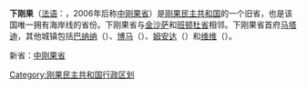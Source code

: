 {{Infobox DRCongo Province
|native_name         = Province du Bas-Congo
|common_name         = Bas-Congo
|capital             = [[马塔迪|马塔迪]]
|largest_city        = [[马塔迪|马塔迪]]
|national_language   = [[刚果语|刚果语]]
|population_density  =  52.57
|population_estimate = 2.835.000
|governor            = Simon Mbaki Batshia
|image_map           = Democratic Republic of the Congo (26 provinces) - Bas-Congo.svg
|pop_year            = 1998年
|area                = 53.920
|area_scale          = 10
}}
'''下刚果'''（[[法语|法语]]：'''{{lang|fr|Bas-Congo}}'''，2006年后称[[中刚果省|中刚果省]]）是[[刚果民主共和国|刚果民主共和国]]的一个旧省，也是该国唯一拥有海岸线的省份。下刚果省与[[金沙萨|金沙萨]]和[[班顿杜省|班顿杜省]]相邻。下刚果省首府[[马塔迪|马塔迪]]，其他城镇包括[[巴纳纳|巴纳纳]]（{{lang|fr|Banana}}）、[[博马|博马]]（{{lang|fr|Boma}}）、[[姆安达|姆安达]]（{{lang|fr|Muanda}}）和[[维维|维维]]（{{lang|fr|Vivi}}）。

新省：[[中刚果省|中刚果省]]

{{DRCongo-geo-stub}}
{{RDC}}

[[Category:刚果民主共和国行政区划|Category:刚果民主共和国行政区划]]